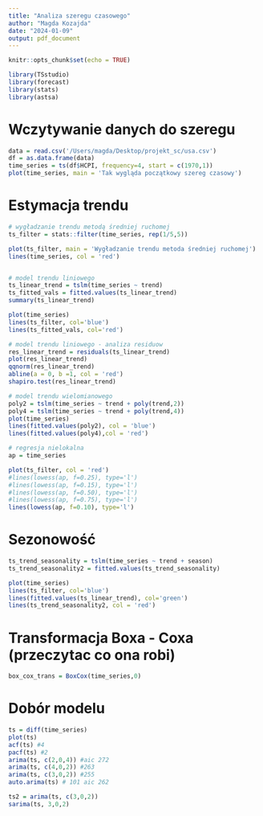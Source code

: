 ---
title: "Analiza szeregu czasowego"
author: "Magda Kozajda"
date: "2024-01-09"
output: pdf_document
---

```{r setup, include=FALSE}
knitr::opts_chunk$set(echo = TRUE)
```

```{r biblioteki}
library(TSstudio)
library(forecast)
library(stats)
library(astsa)
```

# Wczytywanie danych do szeregu
```{r dane}
data = read.csv('/Users/magda/Desktop/projekt_sc/usa.csv')
df = as.data.frame(data) 
time_series = ts(df$HCPI, frequency=4, start = c(1970,1))
plot(time_series, main = 'Tak wygląda początkowy szereg czasowy')
```

# Estymacja trendu
```{r trend}
# wygładzanie trendu metodą średniej ruchomej 
ts_filter = stats::filter(time_series, rep(1/5,5))

plot(ts_filter, main = 'Wygładzanie trendu metoda średniej ruchomej')
lines(time_series, col = 'red')


# model trendu liniowego 
ts_linear_trend = tslm(time_series ~ trend)
ts_fitted_vals = fitted.values(ts_linear_trend)
summary(ts_linear_trend)

plot(time_series)
lines(ts_filter, col='blue')
lines(ts_fitted_vals, col='red')

# model trendu liniowego - analiza residuow
res_linear_trend = residuals(ts_linear_trend)
plot(res_linear_trend)
qqnorm(res_linear_trend)
abline(a = 0, b =1, col = 'red')
shapiro.test(res_linear_trend)

# model trendu wielomianowego 
poly2 = tslm(time_series ~ trend + poly(trend,2))
poly4 = tslm(time_series ~ trend + poly(trend,4))
plot(time_series)
lines(fitted.values(poly2), col = 'blue')
lines(fitted.values(poly4),col = 'red')

# regresja nielokalna
ap = time_series

plot(ts_filter, col = 'red')
#lines(lowess(ap, f=0.25), type='l')
#lines(lowess(ap, f=0.15), type='l')
#lines(lowess(ap, f=0.50), type='l')
#lines(lowess(ap, f=0.75), type='l')
lines(lowess(ap, f=0.10), type='l')
```

# Sezonowość
```{r sezonowosc}
ts_trend_seasonality = tslm(time_series ~ trend + season)
ts_trend_seasonality2 = fitted.values(ts_trend_seasonality)

plot(time_series)
lines(ts_filter, col='blue')
lines(fitted.values(ts_linear_trend), col='green')
lines(ts_trend_seasonality2, col = 'red')
```

# Transformacja Boxa - Coxa (przeczytac co ona robi)
```{r boxcox}
box_cox_trans = BoxCox(time_series,0)
```


# Dobór modelu
```{r model}
ts = diff(time_series)
plot(ts)
acf(ts) #4
pacf(ts) #2
arima(ts, c(2,0,4)) #aic 272
arima(ts, c(4,0,2)) #263
arima(ts, c(3,0,2)) #255
auto.arima(ts) # 101 aic 262

ts2 = arima(ts, c(3,0,2)) 
sarima(ts, 3,0,2)
```

